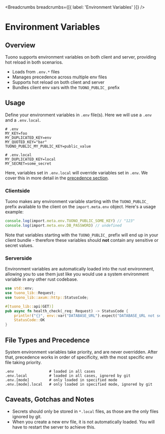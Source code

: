 
<MetaTags
  title="Tuono - Environment Variables"
  canonical="https://tuono.dev/documentation/environment-variables"
/>


<Breadcrumbs breadcrumbs={[{ label: 'Environment Variables' }]} />

# Environment Variables

## Overview

Tuono supports environment variables on both client and server, providing hot reload in both scenarios.

- Loads from `.env.*` files
- Manages precedence across multiple env files
- Supports hot reload on both client and server
- Bundles client env vars with the `TUONO_PUBLIC_` prefix

## Usage

Define your environment variables in `.env` file(s). Here we will use a `.env` and a `.env.local`.

```env
# .env
MY_KEY=foo
MY_DUPLICATED_KEY=env
MY_QUOTED_KEY="bar"
TUONO_PUBLIC_MY_PUBLIC_KEY=public_value
```

```env
# .env.local
MY_DUPLICATED_KEY=local
MY_SECRET=some_secret
```

Here, variables set in `.env.local` will override variables set in `.env`. We cover this in more detail in the [precedence section](#precedence).

### Clientside

Tuono makes any environment variable starting with the `TUONO_PUBLIC_` prefix available to the client on the `import.meta.env` object. Here's a usage example:

```ts
console.log(import.meta.env.TUONO_PUBLIC_SOME_KEY) // "123"
console.log(import.meta.env.DB_PASSWORD) // undefined
```

Note that variables starting with the `TUONO_PUBLIC_` prefix will end up in your client bundle - therefore these variables should **not** contain any sensitive or secret values.

### Serverside

Environment variables are automatically loaded into the rust environment, allowing you to use them just like you would use a system environment variable in any other rust codebase.

```rs
use std::env;
use tuono_lib::Request;
use tuono_lib::axum::http::StatusCode;

#[tuono_lib::api(GET)]
pub async fn health_check(_req: Request) -> StatusCode {
    println!("{}", env::var("DATABASE_URL").expect("DATABASE_URL not set"));
    StatusCode::OK
}
```

## File Types and Precedence

System environment variables take priority, and are never overridden. After that, precedence works in order of specificity, with the most specific env file taking priority.

```text
.env                # loaded in all cases
.env.local          # loaded in all cases, ignored by git
.env.[mode]         # only loaded in specified mode
.env.[mode].local   # only loaded in specified mode, ignored by git
```


## Caveats, Gotchas and Notes

- Secrets should only be stored in `*.local` files, as those are the only files ignored by git.
- When you create a new env file, it is not automatically loaded. You will have to restart the server to achieve this.

